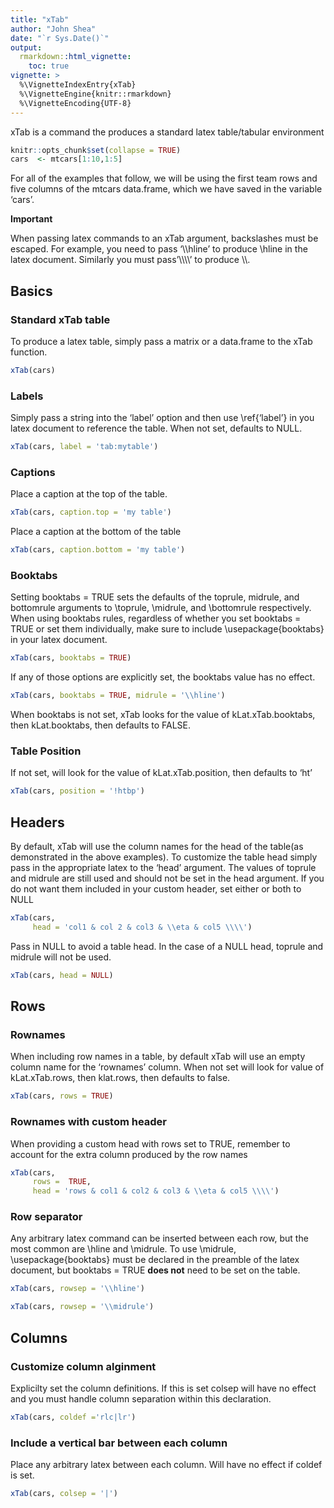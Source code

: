 ```yaml
---
title: "xTab"
author: "John Shea"
date: "`r Sys.Date()`"
output:
  rmarkdown::html_vignette:
    toc: true
vignette: >
  %\VignetteIndexEntry{xTab}
  %\VignetteEngine{knitr::rmarkdown}
  %\VignetteEncoding{UTF-8}
---
```


xTab is a command the produces a standard latex table/tabular environment

```r
knitr::opts_chunk$set(collapse = TRUE)
cars  <- mtcars[1:10,1:5]
```

For all of the examples that follow, we will be using the first team rows and
five columns of the mtcars data.frame, which we have saved in the variable
'cars'.

**Important**

When passing latex commands to an xTab argument, backslashes must be escaped.
For example, you need to pass '\\\\hline' to produce \\hline in the latex
document. Similarly you must pass'\\\\\\\\' to produce \\\\.

## Basics

### Standard xTab table

To produce a latex table, simply pass a matrix or a data.frame to the xTab
function.

```r
xTab(cars)
```

### Labels

Simply pass a string into the 'label' option and then use \\ref{'label'} in you
latex document to reference the table. When not set, defaults to NULL.

```r
xTab(cars, label = 'tab:mytable')
```

### Captions

Place a caption at the top of the table.

```r
xTab(cars, caption.top = 'my table')
```

Place a caption at the bottom of the table

```r
xTab(cars, caption.bottom = 'my table')
```

### Booktabs

Setting booktabs = TRUE sets the defaults of the toprule, midrule, and
bottomrule arguments to \\toprule, \\midrule, and \\bottomrule respectively. When
using booktabs rules, regardless of whether you set booktabs = TRUE or set them
individually, make sure to include \\usepackage{booktabs} in your latex
document.

```r
xTab(cars, booktabs = TRUE)
```

If any of those options are explicitly set, the booktabs value has no effect. 

```r
xTab(cars, booktabs = TRUE, midrule = '\\hline')
```

When booktabs is not set, xTab looks for the value of kLat.xTab.booktabs, then
kLat.booktabs, then defaults to FALSE.

### Table Position

If not set, will look for the value of kLat.xTab.position, then defaults to 'ht'

```r
xTab(cars, position = '!htbp')
```
## Headers

By default, xTab will use the column names for the head of the table(as
demonstrated in the above examples). To customize the table head simply pass in
the appropriate latex to the 'head' argument. The values of toprule and midrule
are still used and should not be set in the head argument. If you do not want
them included in your custom header, set either or both to NULL

```r
xTab(cars,
     head = 'col1 & col 2 & col3 & \\eta & col5 \\\\')
```

Pass in NULL to avoid a table head. In the case of a NULL head, toprule and
midrule will not be used.

```r
xTab(cars, head = NULL)
```

## Rows

### Rownames

When including row names in a table, by default xTab will use an empty
column name for the 'rownames' column. When not set will look for value of
kLat.xTab.rows, then klat.rows, then defaults to false.

```r
xTab(cars, rows = TRUE)
```

### Rownames with custom header

When providing a custom head with rows set to TRUE, remember to account for the
extra column produced by the row names

```r
xTab(cars,
     rows =  TRUE,
     head = 'rows & col1 & col2 & col3 & \\eta & col5 \\\\')
```

### Row separator

Any arbitrary latex command can be inserted between each row, but the most common
are \\hline and \\midrule. To use \\midrule, \\usepackage{booktabs} must be
declared in the preamble of the latex document, but booktabs = TRUE **does not**
need to be set on the table.

```r
xTab(cars, rowsep = '\\hline')
```

```r
xTab(cars, rowsep = '\\midrule')
```

## Columns

### Customize column alginment

Explicilty set the column definitions. If this is set colsep will have no effect
and you must handle column separation within this declaration.

```r
xTab(cars, coldef ='rlc|lr')
```

### Include a vertical bar between each column

Place any arbitrary latex between each column. Will have no effect if coldef is
set.

```r
xTab(cars, colsep = '|')
```
